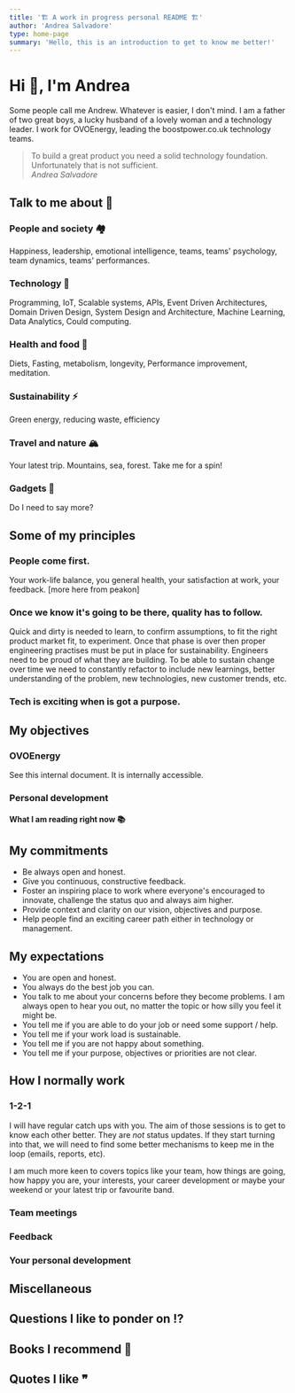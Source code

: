 ```yaml
---
title: '🏗 A work in progress personal README 🏗'
author: 'Andrea Salvadore'
type: home-page
summary: 'Hello, this is an introduction to get to know me better!'
---
```


# Hi 👋, I'm Andrea

Some people call me Andrew. Whatever is easier, I don't mind. I am a father of two great boys, a lucky husband of a lovely woman and a technology leader. I work for OVOEnergy, leading the boostpower.co.uk technology teams. 

> To build a great product you need a solid technology foundation. Unfortunately that is not sufficient. <br/> <i>Andrea Salvadore</i>

## Talk to me about 💬

### People and society 🏘
Happiness, leadership, emotional intelligence, teams, teams' psychology, team dynamics, teams' performances. 

### Technology 🤖
Programming, IoT, Scalable systems, APIs, Event Driven Architectures, Domain Driven Design, System Design and Architecture, Machine Learning, Data Analytics, Could computing.

### Health and food 🥬
Diets, Fasting, metabolism, longevity, Performance improvement, meditation. 

### Sustainability ⚡️
Green energy, reducing waste, efficiency

### Travel and nature 🏔
Your latest trip. Mountains, sea, forest. Take me for a spin!

### Gadgets 🚂
Do I need to say more?

## Some of my principles

### People come first. 
Your work-life balance, you general health, your satisfaction at work, your feedback. [more here from peakon]

### Once we know it's going to be there, quality has to follow. 
Quick and dirty is needed to learn, to confirm assumptions, to fit the right product market fit, to experiment. Once that phase is over then proper engineering practises must be put in place for sustainability. Engineers need to be proud of what they are building. To be able to sustain change over time we need to constantly refactor to include new learnings, better understanding of the problem, new technologies, new customer trends, etc.

### Tech is exciting when is got a purpose.

## My objectives 

### OVOEnergy

See this internal document. It is internally accessible.

### Personal development

#### What I am reading right now 📚


## My commitments

- Be always open and honest. 
- Give you continuous, constructive feedback. 
- Foster an inspiring place to work where everyone's encouraged to innovate, challenge the status quo and always aim higher. 
- Provide context and clarity on our vision, objectives and purpose. 
- Help people find an exciting career path either in technology or management.

## My expectations

- You are open and honest. 
- You always do the best job you can. 
- You talk to me about your concerns before they become problems. I am always open to hear you out, no matter the topic or how silly you feel it might be. 
- You tell me if you are able to do your job or need some support / help. 
- You tell me if your work load is sustainable. 
- You tell me if you are not happy about something. 
- You tell me if your purpose, objectives or priorities are not clear. 

## How I normally work

### 1-2-1

I will have regular catch ups with you. The aim of those sessions is to get to know each other better. They are *not* status updates. If they start turning into that, we will need to find some better mechanisms to keep me in the loop (emails, reports, etc).

I am much more keen to covers topics like your team, how things are going, how happy you are, your interests, your career development or maybe your weekend or your latest trip or favourite band.

### Team meetings

### Feedback

### Your personal development

## Miscellaneous 

## Questions I like to ponder on ⁉️

## Books I recommend 📕

## Quotes I like ❞

